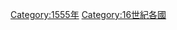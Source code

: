 {{Commonscat|1555 by country}}

[[Category:1555年|Category:1555年]]
[[Category:16世紀各國|Category:16世紀各國]]